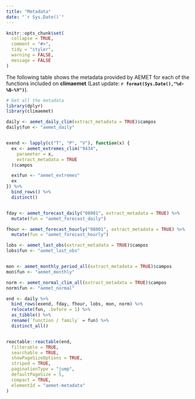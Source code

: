 ```yaml
---
title: "Metadata"
date: "`r Sys.Date()`"
---
```


```r
knitr::opts_chunk$set(
  collapse = TRUE,
  comment = "#>",
  tidy = "styler",
  warning = FALSE,
  message = FALSE
)
```

The following table shows the metadata provided by AEMET for each of the
functions included on **climaemet** (Last update:
**`r format(Sys.Date(),"%d-%B-%Y")`**).

```r
# Get all the metadata
library(dplyr)
library(climaemet)

daily <- aemet_daily_clim(extract_metadata = TRUE)$campos
daily$fun <- "aemet_daily"


exend <- lapply(c("T", "P", "V"), function(x) {
  ex <- aemet_extremes_clim("9434",
    parameter = x,
    extract_metadata = TRUE
  )$campos

  ex$fun <- "aemet_extremes"
  ex
}) %>%
  bind_rows() %>%
  distinct()


fday <- aemet_forecast_daily("08001", extract_metadata = TRUE) %>%
  mutate(fun = "aemet_forecast_daily")

fhour <- aemet_forecast_hourly("08001", extract_metadata = TRUE) %>%
  mutate(fun = "aemet_forecast_hourly")

lobs <- aemet_last_obs(extract_metadata = TRUE)$campos
lobs$fun <- "aemet_last_obs"


mon <- aemet_monthly_period_all(extract_metadata = TRUE)$campos
mon$fun <- "aemet_monthly"

norm <- aemet_normal_clim_all(extract_metadata = TRUE)$campos
norm$fun <- "aemet_normal"

end <- daily %>%
  bind_rows(exend, fday, fhour, lobs, mon, norm) %>%
  relocate(fun, .before = 1) %>%
  as_tibble() %>%
  rename(`function / family` = fun) %>%
  distinct_all()


reactable::reactable(end,
  filterable = TRUE,
  searchable = TRUE,
  showPageSizeOptions = TRUE,
  striped = TRUE,
  paginationType = "jump",
  defaultPageSize = 5,
  compact = TRUE,
  elementId = "aemet-metadata"
)
```
